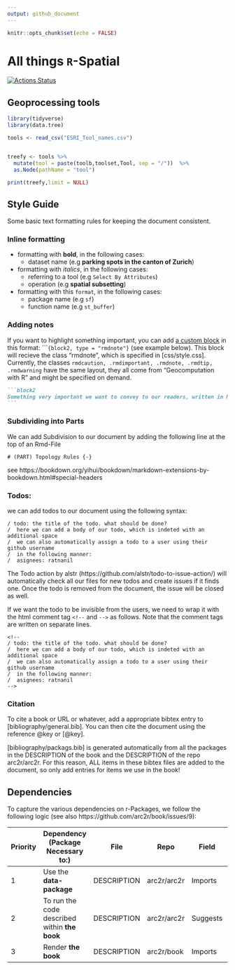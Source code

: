 ```yaml
---
output: github_document
---
```


```r
knitr::opts_chunk$set(echo = FALSE)
```


# All things `R`-Spatial


[![Actions Status](https://github.com/arc2r/book/workflows/bookdown/badge.svg)](https://github.com/arc2r/book/actions)


## Geoprocessing tools

```r
library(tidyverse)
library(data.tree)

tools <- read_csv("ESRI_Tool_names.csv")


treefy <- tools %>%
  mutate(tool = paste(toolb,toolset,Tool, sep = "/"))  %>% 
  as.Node(pathName = "tool")

print(treefy,limit = NULL)
```



## Style Guide

Some basic text formatting rules for keeping the document consistent.


### Inline formatting

- formatting with __bold__, in the following cases:
    - dataset name (e.g __parking spots in the canton of Zurich__)
    
- formatting with _italics_, in the following cases:
    - referring to a tool (e.g `Select By Attributes`) 
    - operation (e.g __spatial subsetting__)

    
- formatting with this `format`, in the following cases:
    - package name (e.g `sf`)
    - function name (e.g `st_buffer`)
    
### Adding notes

If you want to highlight something important, you can add [a custom block](https://bookdown.org/yihui/bookdown/custom-blocks.html) in this format: ````{block2, type = "rmdnote"}` (see example below). This block will recieve the class "rmdnote", which is specified in [css/style.css]. Currently, the classes `rmdcaution, .rmdimportant, .rmdnote, .rmdtip, .rmdwarning` have the same layout, they all come from "Geocomputation with R" and might be specified on demand.

````markdown
```block2
Something very important we want to convey to our readers, written in Markdown.
```
````

### Subdividing into Parts

We can add Subdivision to our document by adding the following line at the top of an Rmd-File

```
# (PART) Topology Rules {-}
```

see https://bookdown.org/yihui/bookdown/markdown-extensions-by-bookdown.html#special-headers


### Todos:

we can add todos to our document using the following syntax:

```
/ todo: the title of the todo. what should be done?
/  here we can add a body of our todo, which is indeted with an additional space
/  we can also automatically assign a todo to a user using their github username
/  in the following manner:
/  asignees: ratnanil
```

The Todo action by alstr (https://github.com/alstr/todo-to-issue-action/) will automatically check all our files for new todos and create issues if it finds one. Once the todo is removed from the document, the issue will be closed as well.

If we want the todo to be invisible from the users, we need to wrap it with the html comment tag `<!--` and `-->` as follows. Note that the comment tags are written on separate lines.

```
<!--
/ todo: the title of the todo. what should be done?
/  here we can add a body of our todo, which is indeted with an additional space
/  we can also automatically assign a todo to a user using their github username
/  in the following manner:
/  asignees: ratnanil
-->
```


### Citation

To cite a book or URL or whatever, add a appropriate bibtex entry to [bibliography/general.bib]. You can then cite the document using the reference \@key  or [\@key].

[bibliography/packags.bib] is generated automatically from all the packages in the DESCRIPTION of the book and the DESCRIPTION of the repo arc2r/arc2r. For this reason, ALL items in these bibtex files are added to the document, so only add entries for items we use in the book!


    
## Dependencies

To capture the various dependencies on r-Packages, we follow the following logic (see also https://github.com/arc2r/book/issues/9): 



| Priority 	| Dependency (Package Necessary to:)            	| File        	| Repo        	| Field    	| Eg.                 	|
|----------	|-----------------------------------------------	|-------------	|-------------	|----------	|---------------------	|
| 1        	| Use the **data-package**                      	| DESCRIPTION 	| arc2r/arc2r 	| Imports  	| `sf`, `raster`          	|
| 2        	| To run the code described within **the book** 	| DESCRIPTION 	| arc2r/arc2r 	| Suggests 	| `gstat`, `tmap`, `dplyr`  	|
| 3        	| Render **the book**                           	| DESCRIPTION 	| arc2r/book  	| Imports  	| `bookdown`, `rmarkdown` 	|

